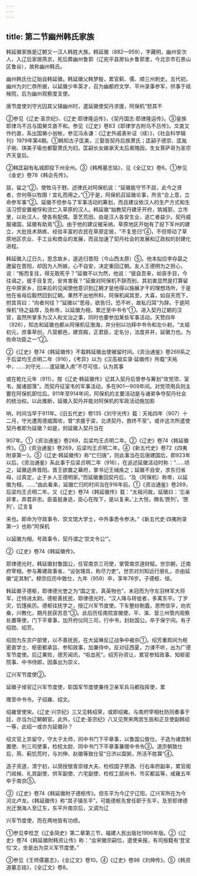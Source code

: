 ```yaml
---
---
---
```

title: 第二节幽州韩氏家族
---



韩延徽家族是辽朝又一汉人韩姓大族。韩延徽（882—959），字藏明，幽州安次人，入辽后家居燕京，死后葬幽州鲁郭（辽宛平县房仙乡鲁郭里，今北京市石景山区鲁谷），故称幽州韩氏。

幽州韩氏仕辽始自韩延徽。韩延徽父韩梦殷，累官蓟、儒、顺三州刺史。五代初，幽州为刘仁恭所据，以延徽少年英才，召为幽都府文学、平州录事参军，供事于祗候院，后为幽州观察度支使。

唐节度使刘守光囚其父镇幽州时，遣延徽使契丹求援，阿保机“怒其不

②参见《辽史·圣宗纪》、《辽史·耶律隆运传》，《契丹国志·耶律隆运传》。③皇族耶律乌不吕与国舅爻直不和。参见《辽史》卷83《耶律学古附乌不吕传》。爻直又作约直，系出国舅小翁帐，参见冯永谦：《辽史外戚表补证（续）》，《社会科学辑刊》1979年第4期。①韩知古子匡美，三娶皆契丹后族萧氏；匡嗣子德崇、匡胤子琬、琪美子瑜也都娶萧氏为妇。匡嗣长女嫁承天太后弟隗因，生女菩萨哥为圣宗齐天皇后。

②韩匡嗣有私城即投下州全州。③《韩橁墓志铭》，见《全辽文》卷6。①参见《金史》卷78《韩企先传》。

屈，留之”②，使牧马于野。述律氏对阿保机说：“延徽能守节不屈，此今之贤者，奈何辱以牧圉！宜礼而用之。”①于是，阿保机召延徽论事，所言“合上意，立命参军事”②。延徽不但参与了军事活动的筹划，而且建议依汉人的生产方式和生活习惯安置被俘和流亡入草原的汉人。韩延徽“始教契丹建牙开府，筑城郭，立市里，以处汉人，使各有配偶，垦艺荒田。由是汉人各安生业，逃亡者益少。契丹威服诸国，延徽有助焉”③。由于他的建议被采纳，草原地区开始有了投下军州的建立，大批技术熟练、经验丰富的农民在草原定居，“不复思归”④，不但带动了草原地区农业、手工业和商业的发展，而且加速了契丹社会的发展和辽政权的封建化进程。

韩延徽入辽日久，思念故乡，遂逃归晋阳（今山西太原）⑤。他本拟应李存勗之邀留在晋阳，却因为人所嫉，心不自安，决定重回辽朝。友人王德明为之担心，说：“叛而复往，得无取死乎？”延徽不以为然，他说：“彼自吾来，如丧手目，今往谒之，彼手目复完，安肯害我？”延徽对阿保机不辞而别，其初衷显然是打算留在中原家乡，回来后的见闻使他意识到辽朝才是他得以施展才干的理想场所，于是他在省母后毅然回到辽朝。果然不出他所料，阿保机闻其至，大喜，如自天而下，拊其背曰：“向者何往？”延徽以“思母，欲告归，恐不听，故私归耳”为辞。于是阿保机“待之益厚，及称帝，以延徽为相，累迁至中书令”①。进入契丹辽朝的汉官，虽然所掌多为汉人和文治之事，同时也要参加某些军事活动。天赞四年（926），知古和延徽也都从阿保机征渤海，并分别以功拜中书令和左仆射。“太祖初元，庶事草创，凡营都邑，建宫殿，正君臣，定名分，法度井井，延徽力也。为佐命功臣之一”②。

②《辽史》卷74《韩延徽传》不载韩延徽出使被留时间。《资治通鉴》卷269系之于后梁均王贞明二年（916），《考异》以为《汉高祖实录·延徽传》所载“天祐中，……刘守光……遣延徽入虏”不尽可信，认为其事

或在乾化元年（911）。按《辽史·韩延徽传》记其入契丹后曾参与筹划“攻党项、室韦，服诸部落”。而契丹征室韦的军事活动，多在901—909年间。对党项用兵则主要在阿保机即位后。911年至914年间，阿保机的主要活动是与诸弟争夺契丹社会的统治权。以此推断，延徽入契丹并能对阿保机的军政活动施加影

响，时间当早于911年。《旧五代史》卷135《刘守光传》载：天祐四年（907）十二月，守光遭周德威围攻，曾“求援于梁，北诱契丹，救终不至”。或许这次所遣使契丹者即为延徽？如是，则延徽入契丹当在

907年。①《资治通鉴》卷269，后梁均王贞明二年。②《辽史》卷74《韩延徽传》。③《资治通鉴》卷269，后梁均王贞明二年。④《新五代史》卷72《四夷附录第一》。⑤《辽史·韩延徽传》称“亡归唐”，则此事当在后唐建国后，即923年以后。《资治通鉴》系此事于后梁贞明二年（916），在追述延徽活动时称：“……顷之，延徽逃奔晋阳。晋王欲置之幕府，掌书记王缄疾之；延徽不自安，求东归省母，过真定，止于乡人王德明家。”而延徽重回契丹后，“及（阿保机）称帝，以延徽为相，……”由此看来，延徽亡归的时间当在916年前。①《资治通鉴》卷269，后梁均王贞明二年。又《辽史》卷74《韩延徽传》载：“太祖问故。延徽曰：‘忘亲非孝，弃君非忠。臣虽挺身逃，臣心在陛下，是以复来。’上大悦，赐名‘匣列’。‘匣列’，辽言复

来也。即命为守政事令、崇文馆大学士，中外事悉令参决。”《新五代史·四夷附录第一》也称“阿保机

以延徽为相，号政事令，契丹谓之‘崇文令公’”。

②《辽史》卷74《韩延徽传》。

耶律德光时，韩延徽封鲁国公，任官南京三司使，掌管南京道财赋。世宗朝，迁南府宰相。参与筹建政事省，“设张理具，称尽力吏”。世宗对刘知远行册礼，亦由延徽“定其制”。穆宗应历中致仕，九年（959）卒，享年78岁。子德枢、倬。

韩延徽子德枢，耶律德光誉之为“国之宝，真英物也”，未冠而为守左羽林军大将军，迁特进太尉。德枢善抚民，耶律德光时，“汉人降与转徙者，多寓东平。丁岁灾，饥馑疾厉。德枢往抚字之，授辽兴军节度使。下车整纷剔蠹，恩煦信孚，劝农桑，兴教化，期月民获苏息”③。此后历任南院宣徽使，平、滦、营三州管内观察处置等使，门下平章事，加开府仪同三司，行中书，封赵国公。卒于保宁间。有子绍勋、绍芳。

绍勋为东京户部使，以不善抚民，在大延琳反辽战争中被杀①。绍芳重熙间为枢密直学士、枢密都承旨、参知政事，加兼侍中。反对征西夏，力谏不听，出为广德军节度使。后辽果败，德芳闻讯，“呕血死”。绍芳孙资让，累官参知政事、知枢密院事、中书侍郎，因事出为崇义、

辽兴军节度使②。

延徽子倬官辽兴军节度使，彰国军节度使兼侍卫亲军兵马都指挥使，累

赠至中书令。子绍雍、绍文。

绍雍曾使宋。《辽史·兴宗纪》三又见韩绍荣，或即绍雍。与南府宰相杜防同奏事于廷，亦当为辽朝朝官。此外，《辽史·圣宗纪》八又见贺宋两宫生辰和正旦使副韩绍一等，此绍一或亦为延徽孙？

绍文官上京留守，守太子太师，同中书门下平章事，以鲁国公致仕。子造为诸宫制置使、判三司使事，检校太尉、同中书门下平章事兼赠中书令③。道宗朝致仕后，燕、蓟饥荒时，与刘伸、赵徽等致仕官“日济以糜粥，所活不胜算”④。

造子资道，清宁初，以荫授银青崇禄大夫、检校国子祭酒、行右率府副率，累官阁门祗候、礼宾副使、供军副使、六宅副使、检校工部尚书、市买都监等，咸雍五年卒于南京⑤。

③《辽史》卷74《韩延徽附子德枢传》。但东平为今辽宁辽阳，辽兴军所在为今河北卢龙。《韩延徽传》称“其子镇东平”，可能德枢先曾任职于东平，及至耶律德光迁渤海人至辽东，东平升南京后，又调为辽

兴军节度使，而在两地皆有功绩。

①参见李桂芝《辽金简史》第二章第三节，福建人民出版社1996年版。②《辽史》卷74《韩延徽附韩资让传》称：“会宋徽宗嗣位，遣使来报，有司按籍有‘登宝位’文，坐是出为崇义军节度使。”

③参见《王师儒墓志》，《全辽文》卷10。④《辽史》卷98《刘伸传》。⑤《韩资道墓志铭》，《全辽文》卷8。